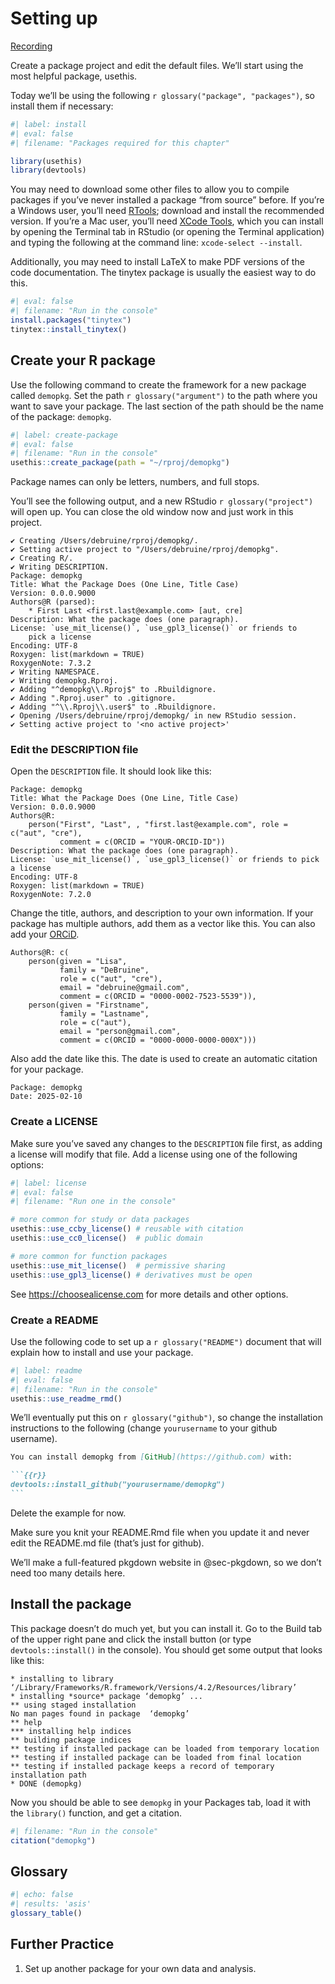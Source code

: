 # Setting up {#sec-setup}

[Recording](https://youtu.be/XiM4jFJ6ocY)

Create a package project and edit the default files. We'll start using the most helpful package, usethis.

Today we'll be using the following `r glossary("package", "packages")`, so install them if necessary:

```r
#| label: install
#| eval: false 
#| filename: "Packages required for this chapter"

library(usethis)
library(devtools)
```

You may need to download some other files to allow you to compile packages if you've never installed a package "from source" before. If you're a Windows user, you'll need [RTools](https://cran.r-project.org/bin/windows/Rtools); download and install the recommended version. If you're a Mac user, you'll need [XCode Tools](https://www.freecodecamp.org/news/install-xcode-command-line-tools/), which you can install by opening the Terminal tab in RStudio (or opening the Terminal application) and typing the following at the command line: `xcode-select --install`.

Additionally, you may need to install LaTeX to make PDF versions of the code documentation. The tinytex package is usually the easiest way to do this.

```r
#| eval: false 
#| filename: "Run in the console"
install.packages("tinytex")
tinytex::install_tinytex()
```


## Create your R package

Use the following command to create the framework for a new package called `demopkg`. Set the path `r glossary("argument")` to the path where you want to save your package. The last section of the path should be the name of the package: `demopkg`.

```r
#| label: create-package
#| eval: false 
#| filename: "Run in the console"
usethis::create_package(path = "~/rproj/demopkg")
```

::: {.callout-warning}
Package names can only be letters, numbers, and full stops.
:::

You'll see the following output, and a new RStudio `r glossary("project")` will open up. You can close the old window now and just work in this project.

::: {.cell-output}
```
✔ Creating /Users/debruine/rproj/demopkg/.
✔ Setting active project to "/Users/debruine/rproj/demopkg".
✔ Creating R/.
✔ Writing DESCRIPTION.
Package: demopkg
Title: What the Package Does (One Line, Title Case)
Version: 0.0.0.9000
Authors@R (parsed):
    * First Last <first.last@example.com> [aut, cre]
Description: What the package does (one paragraph).
License: `use_mit_license()`, `use_gpl3_license()` or friends to
    pick a license
Encoding: UTF-8
Roxygen: list(markdown = TRUE)
RoxygenNote: 7.3.2
✔ Writing NAMESPACE.
✔ Writing demopkg.Rproj.
✔ Adding "^demopkg\\.Rproj$" to .Rbuildignore.
✔ Adding ".Rproj.user" to .gitignore.
✔ Adding "^\\.Rproj\\.user$" to .Rbuildignore.
✔ Opening /Users/debruine/rproj/demopkg/ in new RStudio session.
✔ Setting active project to '<no active project>'
```
:::


### Edit the DESCRIPTION file

Open the `DESCRIPTION` file. It should look like this:

```verbatim
Package: demopkg
Title: What the Package Does (One Line, Title Case)
Version: 0.0.0.9000
Authors@R: 
    person("First", "Last", , "first.last@example.com", role = c("aut", "cre"),
           comment = c(ORCID = "YOUR-ORCID-ID"))
Description: What the package does (one paragraph).
License: `use_mit_license()`, `use_gpl3_license()` or friends to pick a license
Encoding: UTF-8
Roxygen: list(markdown = TRUE)
RoxygenNote: 7.2.0
```

Change the title, authors, and description to your own information. If your package has multiple authors, add them as a vector like this. You can also add your [ORCiD](https://orcid.org/).

```verbatim
Authors@R: c(
    person(given = "Lisa",
           family = "DeBruine",
           role = c("aut", "cre"),
           email = "debruine@gmail.com",
           comment = c(ORCID = "0000-0002-7523-5539")),
    person(given = "Firstname",
           family = "Lastname",
           role = c("aut"),
           email = "person@gmail.com",
           comment = c(ORCID = "0000-0000-0000-000X")))
```

Also add the date like this. The date is used to create an automatic citation for your package.

```verbatim
Package: demopkg
Date: 2025-02-10
```


### Create a LICENSE

Make sure you've saved any changes to the `DESCRIPTION` file first, as adding a license will modify that file. Add a license using one of the following options:

```r
#| label: license
#| eval: false
#| filename: "Run one in the console"

# more common for study or data packages
usethis::use_ccby_license() # reusable with citation
usethis::use_cc0_license()  # public domain

# more common for function packages
usethis::use_mit_license()  # permissive sharing
usethis::use_gpl3_license() # derivatives must be open
```

See <https://choosealicense.com> for more details and other options.

### Create a README

Use the following code to set up a `r glossary("README")` document that will explain how to install and use your package.

```r
#| label: readme
#| eval: false 
#| filename: "Run in the console"
usethis::use_readme_rmd() 
```

We'll eventually put this on `r glossary("github")`, so change the installation instructions to the following (change `yourusername` to your github username). 

```` md
You can install demopkg from [GitHub](https://github.com) with:

```{{r}}
devtools::install_github("yourusername/demopkg")
```
````

Delete the example for now.

::: {.callout-warning}
Make sure you knit your README.Rmd file when you update it and never edit the README.md file (that's just for github).
:::

We'll make a full-featured pkgdown website in @sec-pkgdown, so we don't need too many details here.

## Install the package

This package doesn't do much yet, but you can install it. Go to the Build tab of the upper right pane and click the install button (or type `devtools::install()` in the console). You should get some output that looks like this:

::: {.cell-output}
```
* installing to library ‘/Library/Frameworks/R.framework/Versions/4.2/Resources/library’
* installing *source* package ‘demopkg’ ...
** using staged installation
No man pages found in package  ‘demopkg’ 
** help
*** installing help indices
** building package indices
** testing if installed package can be loaded from temporary location
** testing if installed package can be loaded from final location
** testing if installed package keeps a record of temporary installation path
* DONE (demopkg)
```
:::

Now you should be able to see `demopkg` in your Packages tab, load it with the `library()` function, and get a citation.

```r
#| filename: "Run in the console"
citation("demopkg")
```


## Glossary

```r
#| echo: false 
#| results: 'asis'
glossary_table()
```

## Further Practice

1. Set up another package for your own data and analysis. 
